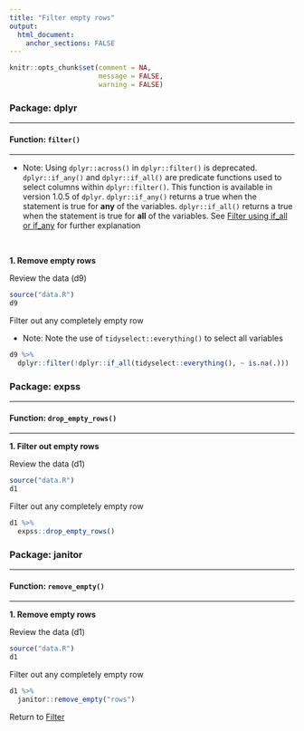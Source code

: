 ```yaml
---
title: "Filter empty rows"
output: 
  html_document:
    anchor_sections: FALSE
---
```


```r
knitr::opts_chunk$set(comment = NA,
                      message = FALSE,
                      warning = FALSE)
```


### Package: dplyr

---

#### Function: `filter()`

---

* Note: Using `dplyr::across()` in `dplyr::filter()` is deprecated. `dplyr::if_any()` and `dplyr::if_all()` are predicate functions used to select columns within `dplyr::filter()`. This function is available in version 1.0.5 of `dplyr`. `dplyr::if_any()` returns a true when the statement is true for **any** of the variables. `dplyr::if_all()` returns a true when the statement is true for **all** of the variables. See [Filter using if_all or if_any](https://cghlewis.github.io/data-wrangling-functions/filter-data/filter-rows-if.html) for further explanation


<br>

**1\. Remove empty rows**

Review the data (d9)

```r

source("data.R")
d9

```

Filter out any completely empty row

* Note: Note the use of `tidyselect::everything()` to select all variables


```r

d9 %>% 
  dplyr::filter(!dplyr::if_all(tidyselect::everything(), ~ is.na(.)))


```



### Package: expss

---

#### Function: `drop_empty_rows()`

---

**1\. Filter out empty rows**

Review the data (d1)

```r

source("data.R")
d1

```


Filter out any completely empty row

```r

d1 %>% 
  expss::drop_empty_rows()

```


### Package: janitor

---

#### Function: `remove_empty()`

---


**1\. Remove empty rows**

Review the data (d1)

```r

source("data.R")
d1

```

Filter out any completely empty row

```r

d1 %>% 
  janitor::remove_empty("rows")

```


Return to [Filter](https://github.com/Cghlewis/data-wrangling-functions/wiki/Filter)
